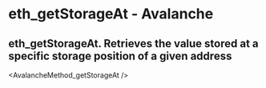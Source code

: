 # eth_getStorageAt  - Avalanche

## eth_getStorageAt. Retrieves the value stored at a specific storage position of a given address


<AvalancheMethod_getStorageAt  />
